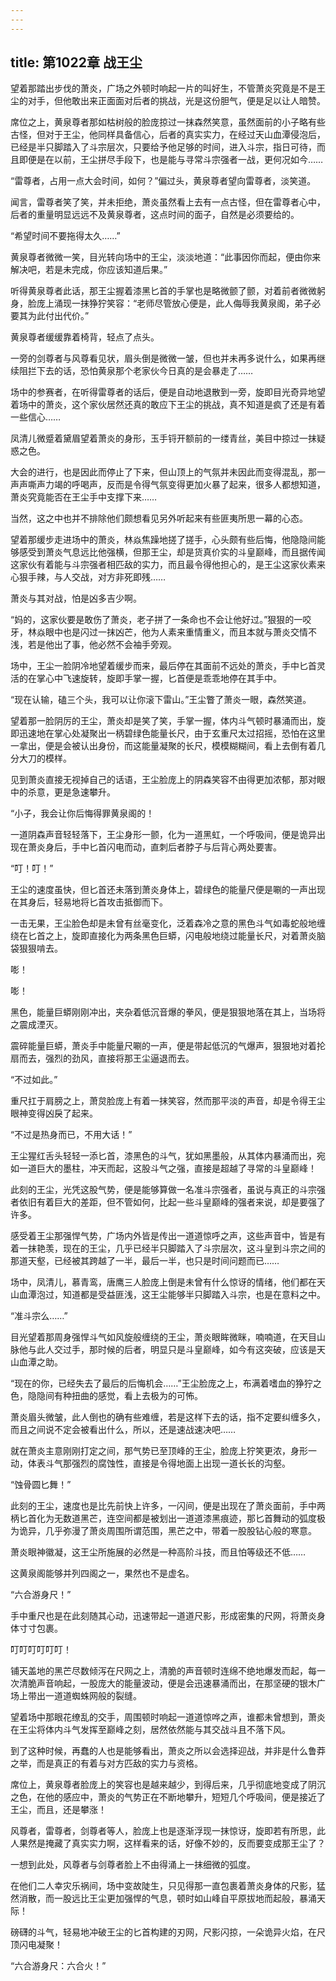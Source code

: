 ```yaml
---
---
---
```

title: 第1022章 战王尘
---



望着那踏出步伐的萧炎，广场之外顿时响起一片的叫好生，不管萧炎究竟是不是王尘的对手，但他敢出来正面面对后者的挑战，光是这份胆气，便是足以让人暗赞。

席位之上，黄泉尊者那如枯树般的脸庞掠过一抹森然笑意，虽然面前的小子略有些古怪，但对于王尘，他同样具备信心，后者的真实实力，在经过天山血潭侵泡后，已经是半只脚踏入了斗宗层次，只要给予他足够的时间，进入斗宗，指日可待，而且即便是在以前，王尘拼尽手段下，也是能与寻常斗宗强者一战，更何况如今……

“雷尊者，占用一点大会时间，如何？”偏过头，黄泉尊者望向雷尊者，淡笑道。

闻言，雷尊者笑了笑，并未拒绝，萧炎虽然看上去有一点古怪，但在雷尊者心中，后者的重量明显远远不及黄泉尊者，这点时间的面子，自然是必须要给的。

“希望时间不要拖得太久……”

黄泉尊者微微一笑，目光转向场中的王尘，淡淡地道：“此事因你而起，便由你来解决吧，若是未完成，你应该知道后果。”

听得黄泉尊者此话，那王尘握着漆黑匕首的手掌也是略微颤了颤，对着前者微微躬身，脸庞上涌现一抹狰狞笑容：“老师尽管放心便是，此人侮辱我黄泉阁，弟子必要其为此付出代价。”

黄泉尊者缓缓靠着椅背，轻点了点头。

一旁的剑尊者与风尊看见状，眉头倒是微微一皱，但也并未再多说什么，如果再继续阻拦下去的话，恐怕黄泉那个老家伙今日真的是会暴走了……

场中的参赛者，在听得雷尊者的话后，便是自动地退散到一旁，旋即目光奇异地望着场中的萧炎，这个家伙居然还真的敢应下王尘的挑战，真不知道是疯了还是有着一些信心……

凤清儿微蹙着黛眉望着萧炎的身形，玉手锊开额前的一缕青丝，美目中掠过一抹疑惑之色。

大会的进行，也是因此而停止了下来，但山顶上的气氛并未因此而变得混乱，那一声声嘶声力竭的呼喝声，反而是令得气氛变得更加火暴了起来，很多人都想知道，萧炎究竟能否在王尘手中支撑下来……

当然，这之中也并不排除他们颇想看见另外听起来有些匪夷所思一幕的心态。

望着那缓步走进场中的萧炎，林焱焦躁地搓了搓手，心头颇有些后悔，他隐隐间能够感受到萧炎气息远比他强横，但那王尘，却是货真价实的斗皇巅峰，而且据传闻这家伙有着能与斗宗强者相匹敌的实力，而且最令得他担心的，是王尘这家伙素来心狠手辣，与人交战，对方非死即残……

萧炎与其对战，怕是凶多吉少啊。

“妈的，这家伙要是敢伤了萧炎，老子拼了一条命也不会让他好过。”狠狠的一咬牙，林焱眼中也是闪过一抹凶芒，他为人素来重情重义，而且本就与萧炎交情不浅，若是他出了事，他必然不会袖手旁观。

场中，王尘一脸阴冷地望着缓步而来，最后停在其面前不远处的萧炎，手中匕首灵活的在掌心中飞速旋转，旋即手掌一握，匕首便是乖乖地停在其手中。

“现在认输，磕三个头，我可以让你滚下雷山。”王尘瞥了萧炎一眼，森然笑道。

望着那一脸阴厉的王尘，萧炎却是笑了笑，手掌一握，体内斗气顿时暴涌而出，旋即迅速地在掌心处凝聚出一柄碧绿色能量长尺，由于玄重尺太过招摇，恐怕在这里一拿出，便是会被认出身份，而这能量凝聚的长尺，模模糊糊间，看上去倒有着几分大刀的模样。

见到萧炎直接无视掉自己的话语，王尘脸庞上的阴森笑容不由得更加浓郁，那对眼中的杀意，更是急速攀升。

“小子，我会让你后悔得罪黄泉阁的！

一道阴森声音轻轻落下，王尘身形一颤，化为一道黑虹，一个呼吸间，便是诡异出现在萧炎身后，手中匕首闪电而动，直刺后者脖子与后背心两处要害。

“叮！叮！”

王尘的速度虽快，但匕首还未落到萧炎身体上，碧绿色的能量尺便是唰的一声出现在其身后，轻易地将匕首攻击抵御而下。

一击无果，王尘脸色却是未曾有丝毫变化，泛着森冷之意的黑色斗气如毒蛇般地缠绕在匕首之上，旋即直接化为两条黑色巨蟒，闪电般地绕过能量长尺，对着萧炎脑袋狠狠啃去。

嘭！

嘭！

黑色，能量巨蟒刚刚冲出，夹杂着低沉音爆的拳风，便是狠狠地落在其上，当场将之震成湮灭。

震碎能量巨蟒，萧炎手中能量尺唰的一声，便是带起低沉的气爆声，狠狠地对着抡扇而去，强烈的劲风，直接将那王尘逼退而去。

“不过如此。”

重尺扛于肩膀之上，萧炱脸庞上有着一抹笑容，然而那平淡的声音，却是令得王尘眼神变得凶戾了起来。

“不过是热身而已，不用大话！”

王尘猩红舌头轻轻一添匕首，漆黑色的斗气，犹如黑墨般，从其体内暴涌而出，宛如一道巨大的墨柱，冲天而起，这股斗气之强，直接是超越了寻常的斗皇巅峰！

此刻的王尘，光凭这股气势，便是能够算做一名准斗宗强者，虽说与真正的斗宗强者依旧有着巨大的差距，但不管如何，比起一些斗皇巅峰的强者来说，却是要强了许多。

感受着王尘那强悍气势，广场内外皆是传出一道道惊呼之声，这些声音中，皆是有着一抹艳羡，现在的王尘，几乎已经半只脚踏入了斗宗层次，这斗皇到斗宗之间的那道天壑，已经被其跨越了一半，最后一半，也只是时间问题而已……

场中，凤清儿，慕青鸾，唐鹰三人脸庞上倒是未曾有什么惊讶的情绪，他们都在天山血潭泡过，知道都是受益匪浅，这王尘能够半只脚踏入斗宗，也是在意料之中。

“准斗宗么……”

目光望着那周身强悍斗气如风旋般缠绕的王尘，萧炎眼眸微眯，喃喃道，在天目山脉他与此人交过手，那时候的后者，明显只是斗皇巅峰，如今有这突破，应该是天山血潭之助。

“现在的你，已经失去了最后的后悔机会……”王尘脸庞之上，布满着嗜血的狰狞之色，隐隐间有种扭曲的感觉，看上去极为的可怖。

萧炎眉头微皱，此人倒也的确有些难缠，若是这样下去的话，指不定要纠缠多久，而且之间说不定会被看出什么，所以，还是速战速决吧……

就在萧炎主意刚刚打定之间，那气势已至顶峰的王尘，脸庞上狞笑更浓，身形一动，体表斗气那强烈的腐蚀性，直接是令得地面上出现一道长长的沟壑。

“蚀骨圆匕舞！”

此刻的王尘，速度也是比先前快上许多，一闪间，便是出现在了萧炎面前，手中两柄匕首化为无数道黑芒，连空间都是被划出一道道漆黑痕迹，那匕首舞动的弧度极为诡异，几乎弥漫了萧炎周围所谓范围，黑芒之中，带着一股股钻心般的寒意。

萧炎眼神徽凝，这王尘所施展的必然是一种高阶斗技，而且怕等级还不低……

这黄泉阁能够并列四阁之一，果然也不是虚名。

“六合游身尺！”

手中重尺也是在此刻随其心动，迅速带起一道道尺影，形成密集的尺网，将萧炎身体寸寸包裹。

叮叮叮叮叮叮！

铺天盖地的黑芒尽数倾泻在尺网之上，清脆的声音顿时连绵不绝地爆发而起，每一次清脆声音响起，一股庞大的能量波动，便是会迅速暴涌而出，在那坚硬的银木广场上带出一道道蜘蛛网般的裂缝。

望着场中那眼花缭乱的交手，周围顿时响起一道道惊哗之声，谁都未曾想到，萧炎在王尘将体内斗气发挥至巅峰之刻，居然依然能与其交战斗且不落下风。

到了这种时候，再蠢的人也是能够看出，萧炎之所以会选择迎战，并非是什么鲁莽之举，而是真正的有着与对方匹敌的实力与资格。

席位上，黄泉尊者脸庞上的笑容也是越来越少，到得后来，几乎彻底地变成了阴沉之色，在他的感应中，萧炎的气势正在不断地攀升，短短几个呼吸间，便是接近了王尘，而且，还是攀涨！

风尊者，雷尊者，剑尊者等人，脸庞上也是逐渐浮现一抹惊讶，旋即若有所思，此人果然是掩藏了真实实力啊，这样看来的话，好像不妙的，反而要变成那王尘了？

一想到此处，风尊者与剑尊者脸上不由得涌上一抹细微的弧度。

在他们二人幸灾乐祸间，场中变故陡生，只见得那一直包裹着萧炎身体的尺影，猛然消散，而一股远比王尘更加强悍的气息，顿时如山峰自平原拔地而起般，暴涌天际！

磅礴的斗气，轻易地冲破王尘的匕首构建的刃网，尺影闪掠，一朵诡异火焰，在尺顶闪电凝聚！

“六合游身尺：六合火！”